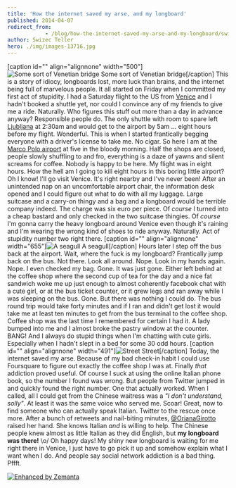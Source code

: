 ```yaml
---
title: 'How the internet saved my arse, and my longboard'
published: 2014-04-07
redirect_from: 
            - /blog/how-the-internet-saved-my-arse-and-my-longboard/swizec/6552
author: Swizec Teller
hero: ./img/images-13716.jpg
---
```

\[caption id="" align="alignnone" width="500"]![Some sort of Venetian bridge](./img/images-13716.jpg "Some sort of Venetian bridge") Some sort of Venetian bridge\[/caption] This is a story of idiocy, longboards lost, more luck than brains, and the internet being full of marvelous people. It all started on Friday when I committed my first act of stupidity. I had a Saturday flight to the US from [Venice](http://whc.unesco.org/en/list/394 "Venice and its Lagoon") and I hadn't booked a shuttle yet, nor could I convince any of my friends to give me a ride. Naturally. Who figures this stuff out more than a day in advance anyway? Responsible people do. The only shuttle with room to spare left [Ljubljana](<http://maps.google.com/maps?ll=46.0555555556,14.5083333333&spn=0.1,0.1&q=46.0555555556,14.5083333333 (Ljubljana)&t=h> "Ljubljana") at 2:30am and would get to the airport by 5am ... eight hours before my flight. Wonderful. This is when I started frantically begging everyone with a driver's license to take me. No cigar. So here I am at the [Marco Polo airport](<http://maps.google.com/maps?ll=45.5052777778,12.3519444444&spn=0.03,0.03&q=45.5052777778,12.3519444444 (Venice%20Marco%20Polo%20Airport)&t=h> "Venice Marco Polo Airport") at five in the bloody morning. Half the shops are closed, people slowly shuffling to and fro, everything is a daze of yawns and silent screams for coffee. Nobody is happy to be here. My flight was in eight hours. How the hell am I going to kill eight hours in this boring little airport? Oh I know! I'll go visit Venice. It's right nearby and I've never been! After an unintended nap on an uncomfortable airport chair, the information desk opened and I could figure out what to do with all my luggage. Large suitcase and a carry-on thingy and a bag and a longboard would be terrible company indeed. The charge was six euro per piece. Of _course_ I turned into a cheap bastard and only checked in the two suitcase thingies. Of _course_ I'm gonna carry the heavy longboard around Venice even though it's raining and I'm wearing the wrong kind of shoes to ride anyway. Naturally. Act of stupidity number two right there. \[caption id="" align="alignnone" width="655"]![A seagull](./img/images-13719.jpg "A seagull") A seagull\[/caption] Hours later I step off the bus back at the airport. Wait, where the fuck is my longboard? Frantically jump back on the bus. Not there. Look all around. Nope. Look in my hands again. Nope. I even checked my bag. Gone. It was just gone. Either left behind at the coffee shop where the second cup of tea for the day and a nice fat sandwich woke me up just enough to almost coherently facebook chat with a cute girl, or at the bus ticket counter, or it grew legs and ran away while I was sleeping on the bus. Gone. But there was nothing I could do. The bus round trip would take forty minutes and if I ran and didn't get lost it would take me at least ten minutes to get from the bus terminal to the coffee shop. Coffee shop was the last time I remembered for certain I had it. A lady bumped into me and I almost broke the pastry window at the counter. BANG! And I always do stupid things when I'm chatting with cute girls. Especially when I hadn't slept in a bed for some 30 odd hours. \[caption id="" align="alignnone" width="491"]![Street](./img/images-13720.jpg "Street") Street\[/caption] Today, the internet saved my arse. Because of my bad check-in habit I could use Foursquare to figure out exactly the coffee shop I was at. Finally _that_ addiction proved useful. Of course I suck at using the online Italian phone book, so the number I found was wrong. But people from Twitter jumped in and quickly found the right number. One that actually worked. When I called, all I could get from the Chinese waitress was a _"I don't understand, solly"_. At least it was the same voice who served me. Scoar! Great, now to find someone who can actually speak Italian. Twitter to the rescue once more. After a bunch of retweets and nail-biting minutes, [@OrianaGirotto](http://twitter.com/orianagirotto) raised her hand. She knows Italian _and_ is willing to help. The Chinese people knew almost as little Italian as they did English, but **my longboard was there!** \\o/ Oh happy days! My shiny new longboard is waiting for me right there in Venice, I just have to go pick it up and somehow explain what I want when I do. And people say social network addiction is a bad thing. Pffft.

[![Enhanced by Zemanta](http://img.zemanta.com/zemified_e.png?x-id=7b78b7c3-0ff3-4fe3-b6fc-7fe7c6fedc8d)](http://www.zemanta.com/?px "Enhanced by Zemanta")